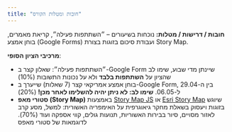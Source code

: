 ```yaml
---
title: "חובות ומטלות הקורס"
---
```


**חובות / דרישות / מטלות:** נוכחות בשיעורים – ״השתתפות פעילה״, קריאת מאמרים, בוחן אמצע (Google Forms) ועבודת סיכום בזוגות בצורת Story Map.

**מרכיבי הציון הסופי**:

-   ״השתתפות פעילה״: שאלון קצר ב-Google Form שיינתן מדי שבוע, שימו לב שהציון על **השתתפות בלבד** ולא על נכונות התשובות (10%)
-   בוחן אמצע אמריקאי קצר (7 שאלות) שייערך ב-Google Form, בין ה-29.04 ל-06.05. **שימו לב: לא ניתן יהיה להשלימו לאחר מכן!** (20%)
-   **סטורי מאפ (Story Map)** באמצעות [Story Map JS](https://storymap.knightlab.com/?_gl=1*vxhwrr*_ga*OTY2MTU0MTMzLjE3NDExOTE0Mjk.*_ga_8F4WPDMPL5*MTc0MTIwNzg3Ni4yLjAuMTc0MTIwNzg3Ni4wLjAuMA..) או [Esri Story Map](https://storymaps.arcgis.com/) שיוגש בזוגות ויעסוק בשאלת מחקר גיאוגרפית על האימפריה האשורית: למשל, מסע קרב לאזור מסויים, סיור בבירות האשוריות, תנועות גולים, קווי אספקה ועוד (70%). לדוגמאות של סטורי מאפס
